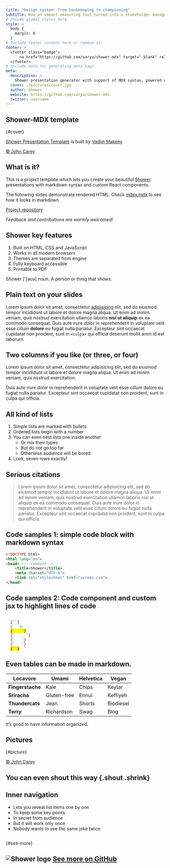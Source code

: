 ```yaml
---
title: "Design system: from bookkeeping to championing"
subtitle: How an impact measuring tool turned into a stakeholder management system
# Incude global styles here
style: >
  body {
    margin: 0
  }
# Include footer content here or remove it
footer: >
  <footer class="badge">
      <a href="https://github.com/varya/shower-mdx" target="_blank" rel="noopener">Fork me on GitHub</a>
  </footer>
# Include data for generating meta tags
meta:
  description: >
    Shower presentation generator with support of MDX syntax, powered with Next.js
  cover: ./pictures/cover.jpg
  author: Shower
  website: https://github.com/varya/shower-mdx
  twitter: username
---
```





## Shower-MDX template
{#cover}

[Shower Presentation Template](https://github.com/shower/shower) is built by [Vadim Makeev](https://pepelsbey.net/).
 
<Cover src="pictures/cover.jpg" alt="Hands on the orange typewriter in a park">

[© John Carey](http://fiftyfootshadows.net/)

</Cover>

<style>{`
      #cover h2 {
        margin: 30px 0 0;
        color: white;
        text-align: center;
        font-size: 70px;
      }

      #cover p {
        margin: 10px 0 0;
        text-align: center;
        color: white;
        font-style: italic;
        font-size: 20px;
      }

      #cover p a {
        color: white;
      }
`}</style>


## What is it?

This is a project template which lets you create your beautiful [Shower](https://shwr.me/) presentations with markdown syntax and custom React components.

The following slides demonstrate rendered HTML. Check [index.mdx](https://github.com/varya/shower-mdx/blob/master/index.mdx) to see how it looks in markdown.

[Project repository](https://github.com/varya/shower-mdx)

*Feedback and contributions are warmly welcomed!*


## Shower key features

1. Built on HTML, CSS and JavaScript
1. Works in all modern browsers
1. Themes are separated from engine
1. Fully keyboard accessible
1. Printable to PDF

<p className="note">Shower ['ʃəuə] noun. A person or thing that shows.</p>

## Plain text on your slides

Lorem ipsum dolor sit amet, consectetur [adipisicing](#4) elit, sed do eiusmod tempor incididunt ut labore et dolore magna aliqua. Ut enim ad minim veniam, _quis nostrud_ exercitation ullamco laboris __nisi ut aliquip__ ex ea commodo consequat. Duis aute irure *dolor* in reprehenderit in voluptate velit esse cillum **dolore** eu fugiat nulla pariatur. Excepteur sint occaecat cupidatat non proident, sunt in ```<culpa>``` qui officia deserunt mollit anim id est laborum.

## Two columns if you like (or three, or four)

<Columns col="2">

Lorem ipsum dolor sit amet, consectetur adipisicing elit, sed do eiusmod tempor incididunt ut labore et dolore magna aliqua. Ut enim ad minim veniam, quis nostrud exercitation.

Duis aute irure dolor in reprehenderit in voluptate velit esse cillum dolore eu fugiat nulla pariatur. Excepteur sint occaecat cupidatat non proident, sunt in culpa qui officia.

</Columns>

## All kind of lists

1. Simple lists are marked with bullets
1. Ordered lists begin with a number
1. You can even nest lists one inside another
    * Or mix their types
    * But do not go too far
    * Otherwise audience will be bored
1. Look, seven rows exactly!

## Serious citations

<Blockquote caption="Marcus Tullius Cicero">
Lorem ipsum dolor sit amet, consectetur adipisicing elit, sed do eiusmod tempor incididunt ut labore et dolore magna aliqua. Ut enim ad minim veniam, quis nostrud exercitation ullamco laboris nisi ut aliquip ex ea commodo consequat. Duis aute irure dolor in reprehenderit in voluptate velit esse cillum dolore eu fugiat nulla pariatur. Excepteur sint occaecat cupidatat non proident, sunt in culpa qui officia.
</Blockquote>

## Code samples 1: simple code block with markdown syntax

```html
<!DOCTYPE html>
<html lang="en">
<head> <!--Comment-->
    <title>Shower</title>
    <meta charset="UTF-8">
    <link rel="stylesheet" href="screen.css">
</head>
```

## Code samples 2: Code component and custom jsx to highlight lines of code

<Code>
  {`<!DOCTYPE html>`}
  <code className="mark">{`  <html lang="en">`} </code>
  <mark>{`  <head> <!--Comment-->`}</mark>
  {`     <title>Shower</title>`}
  {`   <meta charset="UTF-8">`}
  {`   <link rel="stylesheet" href="screen.css">`}
  <mark>{`<title>Shower</title>`}</mark>
</Code>

## Even tables can be made in markdown.

| Locavore         | Umami       | Helvetica | Vegan
| ---              | ---         | ---       |---
| **Fingerstache** | Kale        | Chips     | Keytar
| **Sriracha**     | Gluten-free | Ennui     | Keffiyeh
| **Thundercats**  | Jean        | Shorts    | Biodiesel
| **Terry**        | Richardson  | Swag      | Blog

It’s good to have information organized.

## Pictures 
{#picture}

<Cover src="pictures/picture.jpg" alt="Orange typewriter on a wooden table close-up">

[© John Carey](http://fiftyfootshadows.net/)
 
</Cover>

<style>{`
  #picture h2 {
    color: white;
  }
`}</style>

## You can even shout this way {.shout .shrink}


## Inner navigation

<InnerNav>

  - Lets you reveal list items one by one
  - To keep some key points
  - In secret from audience
  - But it will work only once
  - Nobody wants to see the same joke twice

</InnerNav>

## 
{#see-more}

<h2 className="shout">
  <img src="https://shwr.me/pictures/logo.svg" alt="Shower logo"/>
  <a href="https://github.com/shower/shower">See more on GitHub</a>
</h2>

<style>{`
  #see-more h2 {
    font-size: 100px
  }

  #see-more img {
    width: 0.72em;
    height: 0.72em;
  }
`}</style>


